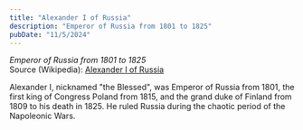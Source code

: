 ```yaml
---
title: "Alexander I of Russia"
description: "Emperor of Russia from 1801 to 1825"
pubDate: "11/5/2024"
---
```


*Emperor of Russia from 1801 to 1825*  
Source (Wikipedia): [Alexander I of Russia][1]

Alexander I, nicknamed "the Blessed", was Emperor of Russia from 1801, the first king of Congress Poland from 1815, and the grand duke of Finland from 1809 to his death in 1825. He ruled Russia during the chaotic period of the Napoleonic Wars.

[1]: https://en.wikipedia.org/wiki/Alexander_I_of_Russia
